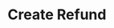 ---
title: 'Create Refund'
description: 'Create a new refund for a previously successful payment.'
openapi: '/openapi.json POST /pg/refunds'
--- 